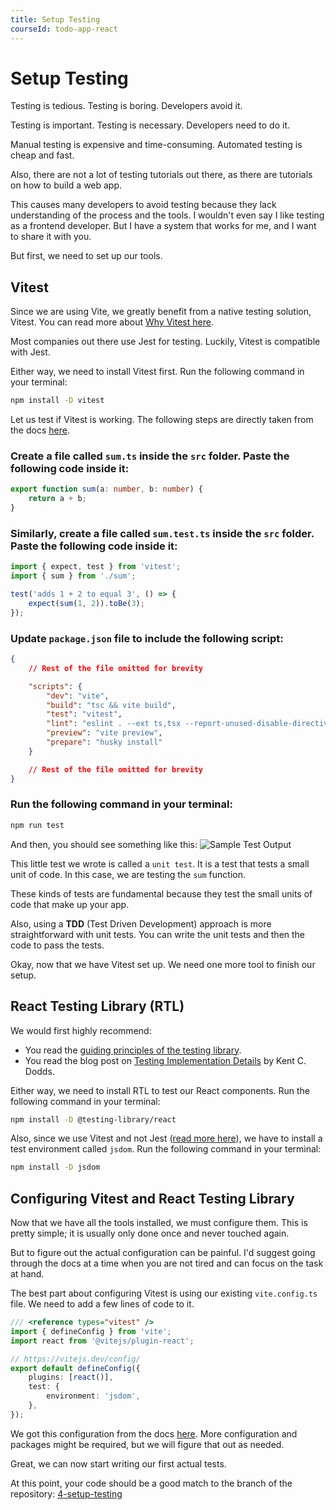 ```yaml
---
title: Setup Testing
courseId: todo-app-react
---
```



# Setup Testing

Testing is tedious. Testing is boring. Developers avoid it.

Testing is important. Testing is necessary. Developers need to do it.

Manual testing is expensive and time-consuming. Automated testing is cheap and fast.

Also, there are not a lot of testing tutorials out there, as there are tutorials on how to build a web app.

This causes many developers to avoid testing because they lack understanding of the process and the tools. I wouldn't even say I like testing as a frontend developer. But I have a system that works for me, and I want to share it with you.

But first, we need to set up our tools.

## Vitest

Since we are using Vite, we greatly benefit from a native testing solution, Vitest. You can read more about [Why Vitest here](https://vitest.dev/guide/why.html).

Most companies out there use Jest for testing. Luckily, Vitest is compatible with Jest.

Either way, we need to install Vitest first. Run the following command in your terminal:

```sh frame="none" showLineNumbers=false
npm install -D vitest
```

Let us test if Vitest is working. The following steps are directly taken from the docs [here](https://vitest.dev/guide/#writing-tests).

### Create a file called `sum.ts` inside the `src` folder. Paste the following code inside it:

```ts title="./src/sum.ts"
export function sum(a: number, b: number) {
	return a + b;
}
```

### Similarly, create a file called `sum.test.ts` inside the `src` folder. Paste the following code inside it:

```ts title="./src/sum.test.ts"
import { expect, test } from 'vitest';
import { sum } from './sum';

test('adds 1 + 2 to equal 3', () => {
	expect(sum(1, 2)).toBe(3);
});
```

### Update `package.json` file to include the following script:

```json title="./package.json" {7}
{
	// Rest of the file omitted for brevity

	"scripts": {
		"dev": "vite",
		"build": "tsc && vite build",
		"test": "vitest",
		"lint": "eslint . --ext ts,tsx --report-unused-disable-directives --max-warnings 0",
		"preview": "vite preview",
		"prepare": "husky install"
	}

	// Rest of the file omitted for brevity
}
```

### Run the following command in your terminal:

```sh frame="none" showLineNumbers=false
npm run test
```

And then, you should see something like this:
![Sample Test Output](./assets/setup-testing-1.webp)

This little test we wrote is called a `unit test`. It is a test that tests a small unit of code. In this case, we are testing the `sum` function.

These kinds of tests are fundamental because they test the small units of code that make up your app.

Also, using a **TDD** (Test Driven Development) approach is more straightforward with unit tests. You can write the unit tests and then the code to pass the tests.

Okay, now that we have Vitest set up. We need one more tool to finish our setup.

## React Testing Library (RTL)

<Callout>

We would first highly recommend:

- You read the [guiding principles of the testing library](https://testing-library.com/docs/guiding-principles).
- You read the blog post on [Testing Implementation Details](https://kentcdodds.com/blog/testing-implementation-details) by Kent C. Dodds.

</Callout>

Either way, we need to install RTL to test our React components. Run the following command in your terminal:

```sh frame="none" showLineNumbers=false
npm install -D @testing-library/react
```

Also, since we use Vitest and not Jest ([read more here](https://testing-library.com/docs/react-testing-library/setup#using-without-jest)), we have to install a test environment called `jsdom`. Run the following command in your terminal:

```sh frame="none" showLineNumbers=false
npm install -D jsdom
```

## Configuring Vitest and React Testing Library

Now that we have all the tools installed, we must configure them. This is pretty simple; it is usually only done once and never touched again.

But to figure out the actual configuration can be painful. I'd suggest going through the docs at a time when you are not tired and can focus on the task at hand.

The best part about configuring Vitest is using our existing `vite.config.ts` file. We need to add a few lines of code to it.

```ts title="./vite.config.ts" {1, 8-10}
/// <reference types="vitest" />
import { defineConfig } from 'vite';
import react from '@vitejs/plugin-react';

// https://vitejs.dev/config/
export default defineConfig({
	plugins: [react()],
	test: {
		environment: 'jsdom',
	},
});
```

We got this configuration from the docs [here](https://vitest.dev/config/#configuring-vitest). More configuration and packages might be required, but we will figure that out as needed.

Great, we can now start writing our first actual tests.

At this point, your code should be a good match to the branch of the repository: [4-setup-testing](https://github.com/Frontend-Hire/todo-app-react-tdd-typescript/tree/4-setup-testing)
